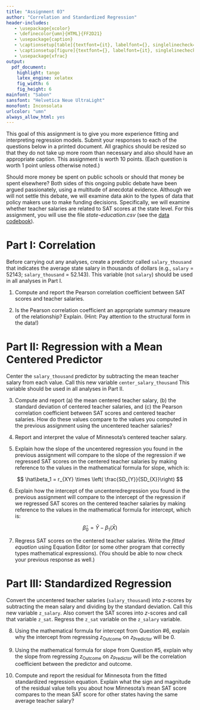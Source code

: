 ```yaml
---
title: "Assignment 03"
author: "Correlation and Standardized Regression"
header-includes:
   - \usepackage{xcolor}
   - \definecolor{umn}{HTML}{FF2D21}
   - \usepackage{caption}
   - \captionsetup[table]{textfont={it}, labelfont={}, singlelinecheck=false, labelsep=newline}
   - \captionsetup[figure]{textfont={}, labelfont={it}, singlelinecheck=false, labelsep=period}
   - \usepackage{xfrac}
output: 
  pdf_document:
    highlight: tango
    latex_engine: xelatex
    fig_width: 6
    fig_height: 6
mainfont: "Sabon"
sansfont: "Helvetica Neue UltraLight"
monofont: Inconsolata
urlcolor: "umn"
always_allow_html: yes
---
```


\frenchspacing

This goal of this assignment is to give you more experience fitting and interpreting regression models. Submit your responses to each of the questions below in a printed document. All graphics should be resized so that they do not take up more room than necessary and also should have an appropriate caption. This assignment is worth 10 points. (Each question is worth 1 point unless otherwise noted.)

Should more money be spent on public schools or should that money be spent elsewhere? Both sides of this ongoing public debate have been argued passionately, using a multitude of anecdotal evidence. Although we will not settle this debate, we will examine data akin to the types of data that policy makers use to make funding decisions. Specifically, we will examine whether teacher salaries are related to SAT scores at the state level. For this assignment, you will use the file *state-education.csv* (see the [data codebook](http://zief0002.github.io/epsy-8251/codebooks/state-education.html)).



# Part I: Correlation

Before carrying out any analyses, create a predictor called `salary_thousand` that indicates the average state salary in thousands of dollars (e.g., `salary` = 52143; `salary_thousand` = 52.143). This variable (not `salary`) should be used in all analyses in Part I.

1. Compute and report the Pearson correlation coefficient between SAT scores and teacher salaries.

2. Is the Pearson correlation coefficient an appropriate summary measure of the relationship? Explain. (Hint: Pay attention to the structural form in the data!)


# Part II: Regression with a Mean Centered Predictor

Center the `salary_thousand` predictor by subtracting the mean teacher salary from each value. Call this new variable `center_salary_thousand` This variable should be used in all analyses in Part II.

3. Compute and report (a) the mean centered teacher salary, (b) the standard deviation of centered teacher salaries, and (c) the Pearson correlation coefficient between SAT scores and centered teacher salaries. How do these values compare to the values you computed in the previous assignment using the uncentered teacher salaries?

4. Report and interpret the value of Minnesota's centered teacher salary.

5. Explain how the slope of the uncentered regression you found in the previous assignment will compare to the slope of the regression if we regressed SAT scores on the centered teacher salaries by making reference to the values in the mathematical formula for slope, which is:

$$
\hat\beta_1 = r_{XY} \times \left( \frac{SD_{Y}}{SD_{X}}\right)
$$

6. Explain how the intercept of the uncenteredregression you found in the previous assignment will compare to the intercept of the regression if we regressed SAT scores on the centered teacher salaries by making reference to the values in the mathematical formula for intercept, which is:

$$
\hat\beta_0 = \bar{Y} - \beta_1(\bar{X})
$$

7. Regress SAT scores on the centered teacher salaries. Write the *fitted equation* using Equation Editor (or some other program that correctly types mathematical expressions). (You should be able to now check your previous response as well.)


# Part III: Standardized Regression

Convert the uncentered teacher salaries (`salary_thousand`) into *z*-scores by subtracting the mean salary and dividing by the standard deviation. Call this new variable `z_salary`. Also convert the SAT scores into *z*-scores and call that variable `z_sat`. Regress the `z_sat` variable on the `z_salary` variable. 

8. Using the mathematical formula for intercept from Question \#6, explain why the intercept from regressing $z_{\mathrm{Outcome}}$ on $z_{\mathrm{Predictor}}$ will be 0.

9. Using the mathematical formula for slope from Question \#5, explain why the slope from regressing $z_{\mathrm{Outcome}}$ on $z_{\mathrm{Predictor}}$ will be the correlation coefficient between the predictor and outcome.

10. Compute and report the residual for Minnesota from the fitted standardized regression equation. Explain what the sign and magnitude of the residual value tells you about how Minnesota's mean SAT score compares to the mean SAT score for other states having the same average teacher salary?
